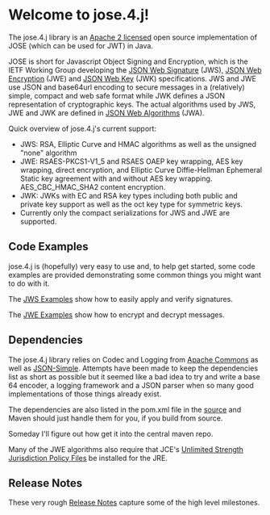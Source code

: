 = Welcome to jose.4.j!=

The jose.4.j library is an [[https://bitbucket.org/b_c/jose4j/src/4f10a2684a7d0285da5826037ad48852ecf4485f/LICENSE?at=master|Apache 2 licensed]] open source implementation of JOSE (which can be used for JWT) in Java.

JOSE is short for Javascript Object Signing and Encryption, which is the IETF Working Group developing the [[http://tools.ietf.org/html/draft-ietf-jose-json-web-signature|JSON Web Signature]] (JWS), [[http://tools.ietf.org/html/draft-ietf-jose-json-web-encryption|JSON Web Encryption]] (JWE) and [[http://tools.ietf.org/html/draft-ietf-jose-json-web-key|JSON Web Key]] (JWK) specifications. JWS and JWE use JSON and base64url encoding to secure messages in a (relatively) simple, compact and web safe format while JWK defines a JSON representation of cryptographic keys. The actual algorithms used by JWS, JWE and JWK are defined in [[http://tools.ietf.org/html/draft-ietf-jose-json-web-algorithms|JSON Web Algorithms]] (JWA).

Quick overview of jose.4.j's current support:
* JWS: RSA, Elliptic Curve and HMAC algorithms as well as the unsigned "none" algorithm
* JWE: RSAES-PKCS1-V1_5 and RSAES OAEP key wrapping, AES key wrapping, direct encryption, and Elliptic Curve Diffie-Hellman Ephemeral Static key agreement with and without AES key wrapping. AES_CBC_HMAC_SHA2 content encryption.
* JWK: JWKs with EC and RSA key types including both public and private key support as well as the oct key type for symmetric keys. 
* Currently only the compact serializations for JWS and JWE are supported. 
 

== Code Examples ==
jose.4.j is (hopefully) very easy to use and, to help get started, some code examples are provided demonstrating some common things you might want to do with it.

The [[JWS%20Examples|JWS Examples]] show how to easily apply and verify signatures.

The [[JWE%20Examples|JWE Examples]] show how to encrypt and decrypt messages.

== Dependencies ==
The jose.4.j library relies on Codec and Logging from [[http://commons.apache.org/|Apache Commons]] as well as [[https://code.google.com/p/json-simple/|JSON-Simple]]. Attempts have been made to keep the dependencies list as short as possible but it seemed like a bad idea to try and write a base 64 encoder, a logging framework and a JSON parser when so many good implementations of those things already exist. 

The dependencies are also listed in the pom.xml file in the [[https://bitbucket.org/b_c/jose4j/src|source]] and Maven should just handle them for you, if you build from source.

Someday I'll figure out how get it into the central maven repo.

Many of the JWE algorithms also require that JCE's [[http://www.oracle.com/technetwork/java/javase/downloads/jce-7-download-432124.html|Unlimited Strength Jurisdiction Policy Files]] be installed for the JRE. 

== Release Notes == 
These very rough [[Release%20Notes|Release Notes]] capture some of the high level milestones.
 
